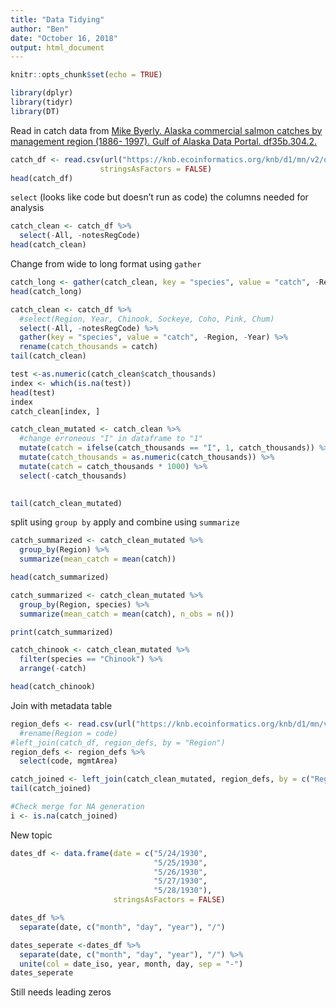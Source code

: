 ```yaml
---
title: "Data Tidying"
author: "Ben"
date: "October 16, 2018"
output: html_document
---
```


```r
knitr::opts_chunk$set(echo = TRUE)
```

```r
library(dplyr)
library(tidyr)
library(DT)
```

Read in catch data from [Mike Byerly. Alaska commercial salmon catches by management region (1886- 1997). Gulf of Alaska Data Portal. df35b.304.2.](https://knb.ecoinformatics.org/knb/d1/mn/v2/object/df35b.302.1)

```r
catch_df <- read.csv(url("https://knb.ecoinformatics.org/knb/d1/mn/v2/object/df35b.302.1", method = "libcurl"),
                    stringsAsFactors = FALSE)
head(catch_df)
```

`select` (looks like code but doesn't run as code) the columns needed for analysis

```r
catch_clean <- catch_df %>%
  select(-All, -notesRegCode)
head(catch_clean)
```

Change from wide to long format using `gather`

```r
catch_long <- gather(catch_clean, key = "species", value = "catch", -Region, -Year)
head(catch_long)
```


```r
catch_clean <- catch_df %>% 
  #select(Region, Year, Chinook, Sockeye, Coho, Pink, Chum)
  select(-All, -notesRegCode) %>% 
  gather(key = "species", value = "catch", -Region, -Year) %>% 
  rename(catch_thousands = catch)
tail(catch_clean)

```

```r
test <-as.numeric(catch_clean$catch_thousands)
index <- which(is.na(test))
head(test)
index
catch_clean[index, ] 
```

```r
catch_clean_mutated <- catch_clean %>%
  #change erroneous "I" in dataframe to "1"
  mutate(catch = ifelse(catch_thousands == "I", 1, catch_thousands)) %>% 
  mutate(catch_thousands = as.numeric(catch_thousands)) %>% 
  mutate(catch = catch_thousands * 1000) %>% 
  select(-catch_thousands)
  

tail(catch_clean_mutated)
```
split using `group by`
apply and combine using `summarize`

```r
catch_summarized <- catch_clean_mutated %>% 
  group_by(Region) %>% 
  summarize(mean_catch = mean(catch))

head(catch_summarized)

```

```r
catch_summarized <- catch_clean_mutated %>% 
  group_by(Region, species) %>% 
  summarize(mean_catch = mean(catch), n_obs = n())

print(catch_summarized)

```



```r
catch_chinook <- catch_clean_mutated %>% 
  filter(species == "Chinook") %>% 
  arrange(-catch)

head(catch_chinook)
```


Join with metadata table

```r
region_defs <- read.csv(url("https://knb.ecoinformatics.org/knb/d1/mn/v2/object/df35b.303.1", method = "libcurl"), stringsAsFactors = FALSE)# %>% 
  #rename(Region = code)
#left_join(catch_df, region_defs, by = "Region")
region_defs <- region_defs %>% 
  select(code, mgmtArea)
```


```r
catch_joined <- left_join(catch_clean_mutated, region_defs, by = c("Region" = "code"))
tail(catch_joined)

#Check merge for NA generation
i <- is.na(catch_joined)

```
New topic

```r

dates_df <- data.frame(date = c("5/24/1930",
                                "5/25/1930",
                                "5/26/1930",
                                "5/27/1930",
                                "5/28/1930"),
                       stringsAsFactors = FALSE)

dates_df %>% 
  separate(date, c("month", "day", "year"), "/")

```

```r
dates_seperate <-dates_df %>%
  separate(date, c("month", "day", "year"), "/") %>% 
  unite(col = date_iso, year, month, day, sep = "-")
dates_seperate
```

Still needs leading zeros


